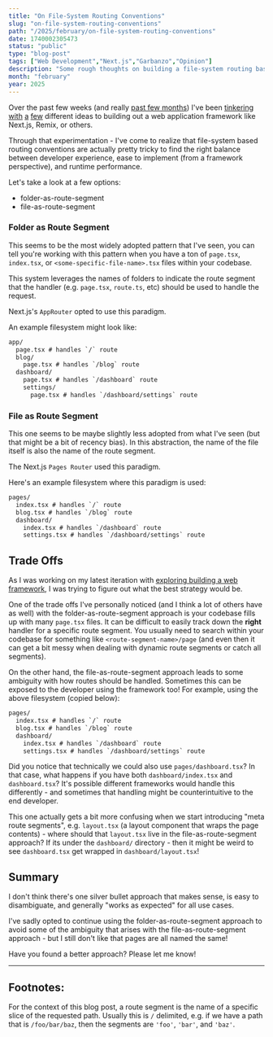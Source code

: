 ```yaml
---
title: "On File-System Routing Conventions"
slug: "on-file-system-routing-conventions"
path: "/2025/february/on-file-system-routing-conventions"
date: 1740002305473
status: "public"
type: "blog-post"
tags: ["Web Development","Next.js","Garbanzo","Opinion"]
description: "Some rough thoughts on building a file-system routing based web application"
month: "february"
year: 2025
---
```



Over the past few weeks (and really [past few months](/blog/2024/december/request-for-minimal-rsc-framework)) I've been [tinkering](https://github.com/hamlim/guava/blob/main/packages/guava/src/cli.ts) [with](https://github.com/hamlim/simple-react-ssr-framework) [a](https://github.com/hamlim/fika) [few](https://github.com/hamlim/garbanzo) different ideas to building out a web application framework like Next.js, Remix, or others.

Through that experimentation - I've come to realize that file-system based routing conventions are actually pretty tricky to find the right balance between developer experience, ease to implement (from a framework perspective), and runtime performance.

Let's take a look at a few options:

- folder-as-route-segment<FootnoteRef id="1" />
- file-as-route-segment

### Folder as Route Segment

This seems to be the most widely adopted pattern that I've seen, you can tell you're working with this pattern when you have a ton of `page.tsx`, `index.tsx`, or `<some-specific-file-name>.tsx` files within your codebase.

This system leverages the names of folders to indicate the route segment that the handler (e.g. `page.tsx`, `route.ts`, etc) should be used to handle the request.

Next.js's `AppRouter` opted to use this paradigm.

An example filesystem might look like:

```txt
app/
  page.tsx # handles `/` route
  blog/
    page.tsx # handles `/blog` route
  dashboard/
    page.tsx # handles `/dashboard` route
    settings/
      page.tsx # handles `/dashboard/settings` route
```

### File as Route Segment

This one seems to be maybe slightly less adopted from what I've seen (but that might be a bit of recency bias). In this abstraction, the name of the file itself is also the name of the route segment.

The Next.js `Pages Router` used this paradigm.

Here's an example filesystem where this paradigm is used:

```txt
pages/
  index.tsx # handles `/` route
  blog.tsx # handles `/blog` route
  dashboard/
    index.tsx # handles `/dashboard` route
    settings.tsx # handles `/dashboard/settings` route
```


## Trade Offs

As I was working on my latest iteration with [exploring building a web framework](https://github.com/hamlim/garbanzo), I was trying to figure out what the best strategy would be. 

One of the trade offs I've personally noticed (and I think a lot of others have as well) with the folder-as-route-segment approach is your codebase fills up with many `page.tsx` files. It can be difficult to easily track down the __right__ handler for a specific route segment. You usually need to search within your codebase for something like `<route-segment-name>/page` (and even then it can get a bit messy when dealing with dynamic route segments or catch all segments).

On the other hand, the file-as-route-segment approach leads to some ambiguity with how routes should be handled. Sometimes this can be exposed to the developer using the framework too! For example, using the above filesystem (copied below):

```txt
pages/
  index.tsx # handles `/` route
  blog.tsx # handles `/blog` route
  dashboard/
    index.tsx # handles `/dashboard` route
    settings.tsx # handles `/dashboard/settings` route
```

Did you notice that technically we could also use `pages/dashboard.tsx`? In that case, what happens if you have both `dashboard/index.tsx` and `dashboard.tsx`? It's possible different frameworks would handle this differently - and sometimes that handling might be counterintuitive to the end developer.

This one actually gets a bit more confusing when we start introducing "meta route segments", e.g. `layout.tsx` (a layout component that wraps the page contents) - where should that `layout.tsx` live in the file-as-route-segment approach? If its under the `dashboard/` directory - then it might be weird to see `dashboard.tsx` get wrapped in `dashboard/layout.tsx`!

## Summary

I don't think there's one silver bullet approach that makes sense, is easy to disambiguate, and generally "works as expected" for all use cases.

I've sadly opted to continue using the folder-as-route-segment approach to avoid some of the ambiguity that arises with the file-as-route-segment approach - but I still don't like that pages are all named the same!

Have you found a better approach? Please let me know!


---

## Footnotes:

<Footnote id="1">For the context of this blog post, a route segment is the name of a specific slice of the requested path. Usually this is `/` delimited, e.g. if we have a path that is `/foo/bar/baz`, then the segments are `'foo'`, `'bar'`, and `'baz'`.</Footnote>
